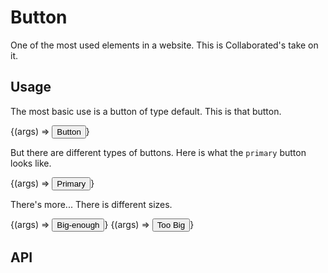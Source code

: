 
<Meta title="Component Library/Interactable/Button" component={Button}/>

# Button

One of the most used elements in a website. This is Collaborated's take on it.

## Usage

The most basic use is a button of type default. This is that button.

<Canvas>
    <Story name="Default">{(args) => <Button {...args}>Button</Button>}</Story>
</Canvas>

But there are different types of buttons. Here is what the `primary` button looks like.

<Canvas>
    <Story name="Primary" args={{type: "primary"}}>{(args) => <Button {...args}>Primary</Button>}</Story>
</Canvas>

There's more... There is different sizes.

<Canvas>
    <Story name="Big-enough" args={{type: "primary", size: "medium"}}>{(args) => <Button {...args}>Big-enough</Button>}</Story>
    <Story name="Too Big"    args={{type: "primary", size: "large" }}>{(args) => <Button {...args}>Too Big   </Button>}</Story>
</Canvas>

## API

<ArgsTable of={Button}/>
